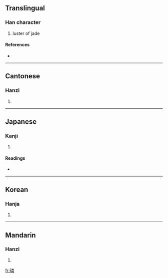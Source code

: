 {{see|璘}}
==Translingual==

===Han character===
{{Han char|rn=96|rad=玉|as=12|sn=16|four=1915<sub>9</sub>|canj=一土火木手 (MGFDQ)}}

# luster of jade

====References====
* {{Han ref|kx=0741.360|dkj=21236|dj=1151.130|hdz=21138.060|uh=7498|ud=29848|bh=BF5A|bd=48986}}

----

==Cantonese==

===Hanzi===
{{yue-hanzi|jyut=|y=leun4}}

# {{defn|Cantonese}}

----

==Japanese==

===Kanji===
{{ja-kanji|grade=|rs=玉12}}

# {{defn|Japanese}}

====Readings====
* {{ja-readings|on=[[りん]] (rin)|kun=|nanori=}}

----

==Korean==

===Hanja===
{{ko-hanja|hangeul=린>인|eumhun=|rv=rin>in|mr=rin>in|y=lin>in}}

# {{defn|Korean}}

----

==Mandarin==

===Hanzi===
{{cmn-hanzi|pin=[[lín]] ([[lin2]])|wg=lin<sup>2</sup>}}

# {{defn|Mandarin}}

[[fr:璘]]